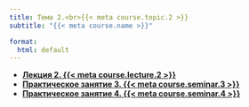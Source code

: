 ```yaml
---
title: Тема 2.<br>{{< meta course.topic.2 >}}
subtitle: "{{< meta course.name >}}"

format:
  html: default
---
```


- [**Лекция 2. {{< meta course.lecture.2 >}}**](lecture-02/index.qmd)
- [**Практическое занятие 3. {{< meta course.seminar.3 >}}**](seminar-03/index.qmd)
- [**Практическое занятие 4. {{< meta course.seminar.4 >}}**](seminar-04/index.qmd)
